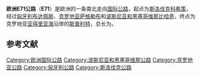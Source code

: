 {{Infobox road2
| country = EUR
| type    = E
| route   = 71
| map=E71 route.svg
| photo=A4 Vrtlinovec Tunnel.jpg
| photo_notes=E71 as Croatian A4[[瓦拉日丁|瓦拉日丁]]
| length_km = 1016
| direction_a = 北
| terminus_a = [[File:SilniceI50.svg|25px]] route 50 in [[Košice|Košice]]
| junction = [[File:M3_(Hu)_Otszogletu_kek_tabla.svg|25px]] [[M3_motorway_(Hungary)|M3]] near [[Emőd|Emőd]]<br>[[File:M7_(Hu)_Otszogletu_kek_tabla.svg|25px]] [[M7_motorway_(Hungary)|M7]] near [[Budapest|Budapest]]<br>[[File:Autocesta_A3.svg|25px]] [[A3_(Croatia)|A3]] near [[Zagreb|Zagreb]]<br>[[File:Motorway-A1-Hex-Green.svg|25px]] [[A1_(Croatia)|A1]] at [[Karlovac|Karlovac]]<br>[[File:Motorway-A1-Hex-Green.svg|25px]] [[A1_(Croatia)|A1]] at [[Dugopolje|Dugopolje]]
| direction_b = 南
| terminus_b = [[File:Državna_cesta_D8.svg|25px]] [[D8_road_(Croatia)|D8]] in [[Split_(city)|Split]]
| countries  = [[斯洛伐克|斯洛伐克]]、[[匈牙利|匈牙利]]、[[克罗地亚|克罗地亚]]、[[波斯尼亚和黑塞哥维那|波斯尼亚和黑塞哥维那]]
}}

{{unreferenced|time=2017-11-19T10:50:58+00:00}}
'''欧洲E71公路'''（'''E71'''）是欧洲的一条南北走向[[欧洲国际公路|国际公路]]，起点为[[斯洛伐克|斯洛伐克]][[科希策|科希策]]，经过[[匈牙利|匈牙利]][[布达佩斯|布达佩斯]]、[[克罗地亚|克罗地亚]][[萨格勒布|萨格勒布]]和[[波斯尼亚和黑塞哥维那|波斯尼亚和黑塞哥维那]][[比哈奇|比哈奇]]，终点为克罗地亚[[亚得里亚海|亚得里亚海]]沿岸的[[斯普利特|斯普利特]]，总长为{{Convert|1016|km|mi|abbr=on}}。

== 参考文献 ==
{{Reflist}}
{{欧洲国际公路网}}
[[Category:欧洲国际公路|Category:欧洲国际公路]]
[[Category:波斯尼亚和黑塞哥维那公路|Category:波斯尼亚和黑塞哥维那公路]]
[[Category:克罗地亚公路|Category:克罗地亚公路]]
[[Category:匈牙利公路|Category:匈牙利公路]]
[[Category:斯洛伐克公路|Category:斯洛伐克公路]]